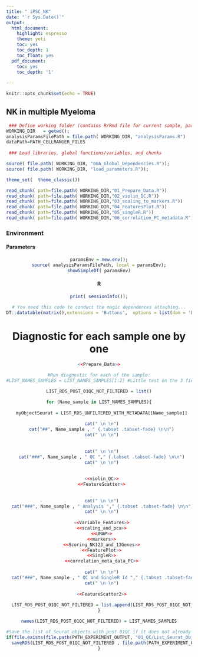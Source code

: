 ```yaml
---
title: " iPSC_NK"
date: "`r Sys.Date()`"
output:
  html_document:
    highlight: espresso
    theme: yeti
    toc: yes
    toc_depth: 1
    toc_float: yes
  pdf_document:
    toc: yes
    toc_depth: '1'
  
---
```





```r
knitr::opts_chunk$set(echo = TRUE)
```

## NK in multiple Myeloma



```r

 ### Define working folder (contains R/Rmd file for current sample, parent contains global project files)
WORKING_DIR   = getwd();
analysisParamsFilePath = file.path( WORKING_DIR, "analysisParams.R")
dataPath=PATH_CELLRANGER_FILES
 
 ### Load libraries, global functions/variables, and chunks


```


[//]: # "Load the various chunks in the various files"
```r
source( file.path( WORKING_DIR, "00A_Global_Dependencies.R"));
source( file.path( WORKING_DIR, "load_parameters.R"));

theme_set(  theme_classic())

read_chunk( path=file.path( WORKING_DIR,"01_Prepare_Data.R"))
read_chunk( path=file.path( WORKING_DIR,"02_violin_QC.R"))
read_chunk( path=file.path( WORKING_DIR,"03_scaling_to_markers.R"))
read_chunk( path=file.path( WORKING_DIR,"04_FeaturesPlot.R"))
read_chunk( path=file.path( WORKING_DIR,"05_singleR.R"))
read_chunk( path=file.path( WORKING_DIR,"06_correlation_PC_metadata.R"))

```




### Environment  {.tabset}

#### Parameters 

<center>
```r
paramsEnv = new.env();
source( analysisParamsFilePath, local = paramsEnv);
showSimpleDT( paramsEnv)
```

#### R

```r
print( sessionInfo());
```

```r
# You need this code to conduct the magic dependences attaching...
DT::datatable(matrix(),extensions = 'Buttons',  options = list(dom = 'Blfrtip', buttons = c('excel', "csv")))
```


# Diagnostic for each sample one by  one {.tabset .tabset-fade}


```r
<<Prepare_Data>>
```


```r

#Run diagnostic for each of the sample:
#LIST_NAMES_SAMPLES = LIST_NAMES_SAMPLES[1:2] #Little test on the 3 first objects

LIST_RDS_POST_01QC_NOT_FILTERED = list()

for (Name_sample in LIST_NAMES_SAMPLES){
  
  myObjectSeurat = LIST_RDS_UNFILTERED_WITH_METADATA[[Name_sample]]
  
  cat(" \n \n")
  cat("##", Name_sample , " {.tabset .tabset-fade} \n\n")
  cat(" \n \n")
  
  
  cat(" \n \n")
  cat("###", Name_sample , " QC "," {.tabset .tabset-fade} \n\n")
  cat(" \n \n")
  
  
  <<violin_QC>>
  <<FeatureScatter>>
  
    
  cat(" \n \n")
  cat("###", Name_sample , " Analysis "," {.tabset .tabset-fade} \n\n")
  cat(" \n \n")
  
  <<Variable_Features>>
  <<scaling_and_pca>>
  <<UMAP>>
  <<markers>>
  <<Scoring_NK123_and_13Genes>>
  <<FeaturePlot>>
  <<SingleR>>
  <<correlation_meta_data_PC>>
  
  cat(" \n \n")
  cat("###", Name_sample , " QC and SingleR Id "," {.tabset .tabset-fade} \n\n")
  cat(" \n \n")
  
  <<FeatureScatter2>>
    
  LIST_RDS_POST_01QC_NOT_FILTERED = list.append(LIST_RDS_POST_01QC_NOT_FILTERED, myObjectSeurat )
}

names(LIST_RDS_POST_01QC_NOT_FILTERED) = LIST_NAMES_SAMPLES

#Save the list of Seurat objects with post 01QC if it does not already exist
if(file.exists(file.path(PATH_EXPERIMENT_OUTPUT, "01_QC/List_Seurat_Objects_Post_01QC_NotFiltered.rds")) == FALSE){
  saveRDS(LIST_RDS_POST_01QC_NOT_FILTERED , file.path(PATH_EXPERIMENT_OUTPUT,"01_QC/List_Seurat_Objects_Post_01QC_NotFiltered.rds"))
}


```




